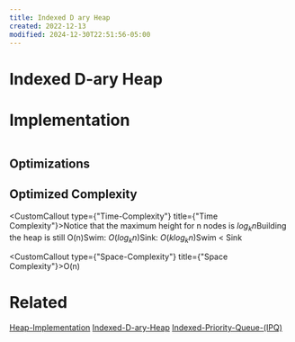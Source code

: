 ```yaml
---
title: Indexed D ary Heap
created: 2022-12-13
modified: 2024-12-30T22:51:56-05:00
---
```

# Indexed D-ary Heap

# Implementation

```python

```

## Optimizations

## Optimized Complexity

<CustomCallout type={"Time-Complexity"} title={"Time Complexity"}>Notice that the maximum height for n nodes is $log_kn$Building the heap is still O(n)Swim: $O(log_kn)$Sink: $O(klog_kn)$Swim < Sink</CustomCallout>

<CustomCallout type={"Space-Complexity"} title={"Space Complexity"}>O(n)</CustomCallout>

# Related

[Heap-Implementation](/Advanced-Data-Structures/Heap-Implementation.mdx)
[Indexed-D-ary-Heap](/Advanced-Data-Structures/Indexed-D-ary-Heap.mdx)
[Indexed-Priority-Queue-(IPQ)](</Advanced-Data-Structures/Indexed-Priority-Queue-(IPQ).mdx>)
